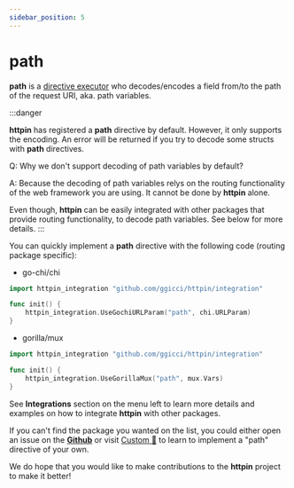 ```yaml
---
sidebar_position: 5
---
```


# path

**path** is a [directive executor](/advanced/concepts#directive-executor) who decodes/encodes a field from/to the path of the request URI, aka. path variables.

:::danger

**httpin** has registered a **path** directive by default. However, it only
supports the encoding. An error will be returned if you try to decode some
structs with **path** directives.

Q: Why we don't support decoding of path variables by default?

A: Because the decoding of path variables relys on the routing functionality of the web framework you are using. It cannot be done by **httpin** alone.


Even though, **httpin** can be easily integrated with other packages that provide routing functionality, to decode path variables. See below for more details.
:::


You can quickly implement a **path** directive with the following code (routing package specific):

- go-chi/chi

```go
import httpin_integration "github.com/ggicci/httpin/integration"

func init() {
    httpin_integration.UseGochiURLParam("path", chi.URLParam)
}
```

- gorilla/mux

```go
import httpin_integration "github.com/ggicci/httpin/integration"

func init() {
    httpin_integration.UseGorillaMux("path", mux.Vars)
}
```

See **Integrations** section on the menu left to learn more details and examples on how to integrate **httpin** with other packages.

If you can't find the package you wanted on the list, you could either open an issue on the [**Github**](https://github.com/ggicci/httpin/issues)
or visit [Custom 🔌](/directives/custom) to learn to implement a "path" directive of your own.

We do hope that you would like to make contributions to the **httpin** project to make it better!
